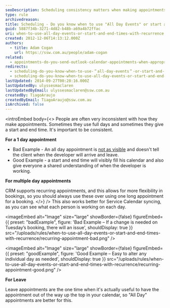 ```yaml
---
seoDescription: Scheduling consistency matters when making appointments; use "All Day Events" or start and end times with recurrence to avoid confusion.
type: rule
archivedreason:
title: Scheduling - Do you know when to use "All Day Events" or start and end times with recurrence?
guid: 5887f34b-3271-4d82-b48b-a69a4b72ffac
uri: when-to-use-all-day-events-or-start-and-end-times-with-recurrence
created: 2012-12-06T14:13:12.000Z
authors:
  - title: Adam Cogan
    url: https://ssw.com.au/people/adam-cogan
related:
  - appointments-do-you-send-outlook-calendar-appointments-when-appropriate
redirects:
  - scheduling-do-you-know-when-to-use-＂all-day-events＂-or-start-and-end-times-with-recurrence
  - scheduling-do-you-know-when-to-use-all-day-events-or-start-and-end-times-with-recurrence
lastUpdated: 2014-09-27T00:28:16.000Z
lastUpdatedBy: ulyssesmaclaren
lastUpdatedByEmail: ulyssesmaclaren@ssw.com.au
createdBy: TiagoAraujo
createdByEmail: TiagoAraujo@ssw.com.au
isArchived: false
---
```


<introEmbed
  body={<>
People are often very inconsistent with how they make appointments. Sometimes they use full days and sometimes they give a start and end time. It's important to be consistent.

**For a 1 day appointment**

- Bad Example - An all day appointment is [not as visible](/appointments-do-you-send-outlook-calendar-appointments-when-appropriate) and doesn't tell the client when the developer will arrive and leave.
- Good Example - a start and end time will visibly fill his calendar and also give everyone a shared understanding of when the developer is working.

**For multiple day appointments**

CRM supports recurring appointments, and this allows for more flexibility in bookings, so you should always use these over using one long appointment for a booking.
  </>}
/>
This also works better for Service Calendar syncing, as you can see what each person is working on each day.

<imageEmbed
  alt="Image"
  size="large"
  showBorder={false}
  figureEmbed={{
    preset: "badExample",
    figure: 'Bad Example – If a change is needed on Tuesday’s booking, there will an issue',
    shouldDisplay: true
  }}
  src="/uploads/rules/when-to-use-all-day-events-or-start-and-end-times-with-recurrence/recurring-appointment-bad.png"
/>

<imageEmbed
  alt="Image"
  size="large"
  showBorder={false}
  figureEmbed={{
    preset: "goodExample",
    figure: 'Good Example – Easy to alter any individual day as needed',
    shouldDisplay: true
  }}
  src="/uploads/rules/when-to-use-all-day-events-or-start-and-end-times-with-recurrence/recurring-appointment-good.png"
/>

**For Leave**

Leave appointments are the one time when it's actually useful to have the appointment out of the way up the top in your calendar, so "All Day" appointments are better for this.

